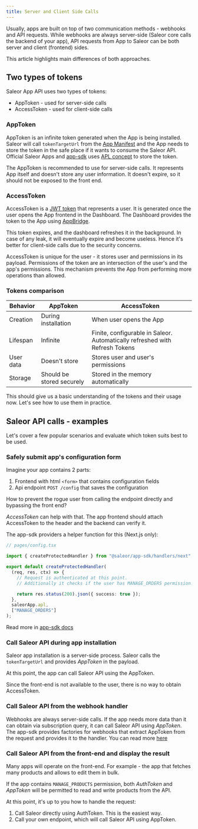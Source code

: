 ```yaml
---
title: Server and Client Side Calls
---
```


Usually, apps are built on top of two communication methods - webhooks and API requests.
While webhooks are always server-side (Saleor core calls the backend of your app),
API requests from App to Saleor can be both server and client (frontend) sides.

This article highlights main differences of both approaches.

## Two types of tokens

Saleor App API uses two types of tokens:

- AppToken - used for server-side calls
- AccessToken - used for client-side calls

### AppToken

AppToken is an infinite token generated when the App is being installed. Saleor will call `tokenTargetUrl` from the [App Manifest](./manifest.mdx) and the App needs to store the token in the safe place
if it wants to consume the Saleor API. Official Saleor Apps and [app-sdk](../developing-apps/app-sdk/overview.mdx) uses [APL concept](./apl.mdx) to store the token.

The AppToken is recommended to use for server-side calls.
It represents App itself and doesn't store any user information. It doesn't expire, so it should not be exposed to the front end.

### AccessToken

AccessToken is a [JWT token](https://jwt.io/) that represents a user. It is generated once the user opens the App frontend in the Dashboard.
The Dashboard provides the token to the App using [AppBridge](../developing-apps/app-sdk/app-bridge).

This token expires, and the dashboard refreshes it in the background. In case of any leak, it will eventually expire and become useless.
Hence it's better for client-side calls due to the security concerns.

AccessToken is unique for the user - it stores user and permissions in its payload.
Permissions of the token are an intersection of the user's and the app's permissions.
This mechanism prevents the App from performing more operations than allowed.

### Tokens comparison

| Behavior  | AppToken                  | AccessToken                                                                   |
| --------- | ------------------------- | --------------------------------------------------------------------------- |
| Creation  | During installation       | When user opens the App                                                     |
| Lifespan  | Infinite                  | Finite, configurable in Saleor. Automatically refreshed with Refresh Tokens |
| User data | Doesn't store             | Stores user and user's permissions                                          |
| Storage   | Should be stored securely | Stored in the memory automatically                                          |

This should give us a basic understanding of the tokens and their usage now. Let's see how to use them in practice.

## Saleor API calls - examples

Let's cover a few popular scenarios and evaluate which token suits best to be used.

### Safely submit app's configuration form

Imagine your app contains 2 parts:

1. Frontend with html `<form>` that contains configuration fields
2. Api endpoint `POST /config` that saves the configuration

How to prevent the rogue user from calling the endpoint directly and bypassing the front end?

_AccessToken_ can help with that. The app frontend should attach AccessToken to the header and the backend can verify it.

The app-sdk providers a helper function for this (Next.js only):

```typescript
// pages/config.tsx

import { createProtectedHandler } from "@saleor/app-sdk/handlers/next";

export default createProtectedHandler(
  (req, res, ctx) => {
    // Request is authenticated at this point.
    // Additionally it checks if the user has MANAGE_ORDERS permission!

    return res.status(200).json({ success: true });
  },
  saleorApp.apl,
  ["MANAGE_ORDERS"]
);
```

Read more in [app-sdk docs](../developing-apps/app-sdk/protected-handlers)

### Call Saleor API during app installation

Saleor app installation is a server-side process. Saleor calls the `tokenTargetUrl` and provides _AppToken_ in the payload.

At this point, the app can call Saleor API using the AppToken.

Since the front-end is not available to the user, there is no way to obtain AccessToken.

### Call Saleor API from the webhook handler

Webhooks are always server-side calls. If the app needs more data than it can obtain via subscription query, it can call Saleor API using _AppToken_.
The app-sdk provides factories for webhooks that extract AppToken from the request and provides it to the handler.
You can read more [here](../developing-apps/app-sdk/saleor-webhook)

### Call Saleor API from the front-end and display the result

Many apps will operate on the front-end. For example - the app that fetches many products and allows to edit them in bulk.

If the app contains `MANAGE_PRODUCTS` permission, both _AuthToken_ and _AppToken_ will be permitted to read and write products from the API.

At this point, it's up to you how to handle the request:

1. Call Saleor directly using AuthToken. This is the easiest way.
2. Call your own endpoint, which will call Saleor API using AppToken.
